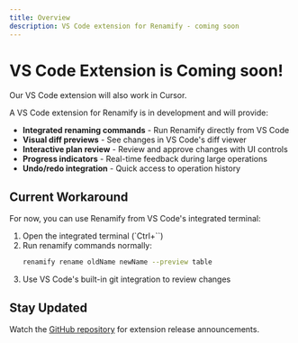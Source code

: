 ```yaml
---
title: Overview
description: VS Code extension for Renamify - coming soon
---
```


# VS Code Extension is Coming soon!

Our VS Code extension will also work in Cursor.

A VS Code extension for Renamify is in development and will provide:

- **Integrated renaming commands** - Run Renamify directly from VS Code
- **Visual diff previews** - See changes in VS Code's diff viewer
- **Interactive plan review** - Review and approve changes with UI controls
- **Progress indicators** - Real-time feedback during large operations
- **Undo/redo integration** - Quick access to operation history

## Current Workaround

For now, you can use Renamify from VS Code's integrated terminal:

1. Open the integrated terminal (`Ctrl+``)
2. Run renamify commands normally:
   ```bash
   renamify rename oldName newName --preview table
   ```
3. Use VS Code's built-in git integration to review changes

## Stay Updated

Watch the [GitHub repository](https://github.com/DocSpring/renamify) for extension release announcements.
